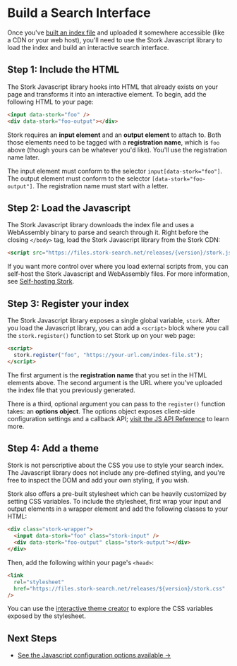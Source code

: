 
# Build a Search Interface

Once you've [built an index file](/docs/build) and uploaded it somewhere accessible (like a CDN or your web host), you'll need to use the Stork Javascript library to load the index and build an interactive search interface.

## Step 1: Include the HTML

The Stork Javascript library hooks into HTML that already exists on your page and transforms it into an interactive element. To begin, add the following HTML to your page:

```html
<input data-stork="foo" />
<div data-stork="foo-output"></div>
```

Stork requires an **input element** and an **output element** to attach to. Both those elements need to be tagged with a **registration name**, which is `foo` above (though yours can be whatever you'd like). You'll use the registration name later.

<Callout>

The input element must conform to the selector
`input[data-stork="foo"]`.
The output element must conform to the selector
`[data-stork="foo-output"]`. The registration name must start with a letter.

</Callout>

## Step 2: Load the Javascript

The Stork Javascript library downloads the index file and uses a WebAssembly binary to parse and search through it. Right before the closing `</body>` tag, load the Stork Javascript library from the Stork CDN:

```html
<script src="https://files.stork-search.net/releases/{version}/stork.js"></script>
```

If you want more control over where you load external scripts from, you can self-host the Stork Javascript and WebAssembly files. For more information, see [Self-hosting Stork](/docs/self-hosting).

## Step 3: Register your index

The Stork Javascript library exposes a single global variable, `stork`. After you load the Javascript library, you can add a `<script>` block where you call the `stork.register()` function to set Stork up on your web page:

```html
<script>
  stork.register("foo", "https://your-url.com/index-file.st");
</script>
```

The first argument is the **registration name** that you set in the HTML elements above. The second argument is the URL where you've uploaded the index file that you previously generated.

There is a third, optional argument you can pass to the `register()` function takes: an **options object**. The options object exposes client-side configuration settings and a callback API; [visit the JS API Reference](/docs/js-ref) to learn more.

## Step 4: Add a theme

Stork is not perscriptive about the CSS you use to style your search index. The Javascript library does not include any pre-defined styling, and you're free to inspect the DOM and add your own styling, if you wish.

Stork also offers a pre-built stylesheet which can be heavily customized by setting CSS variables. To include the stylesheet, first wrap your input and output elements in a wrapper element and add the following classes to your HTML:

```html
<div class="stork-wrapper">
  <input data-stork="foo" class="stork-input" />
  <div data-stork="foo-output" class="stork-output"></div>
</div>
```

Then, add the following within your page's `<head>`:

```html
<link
  rel="stylesheet"
  href="https://files.stork-search.net/releases/${version}/stork.css"
/>
```

You can use the [interactive theme creator](/themes) to explore the CSS variables exposed by the stylesheet.

## Next Steps

- [See the Javascript configuration options available →](/docs/js-ref)
